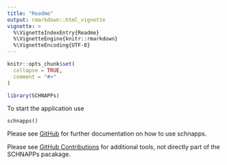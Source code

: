 ```yaml
---
title: "Readme"
output: rmarkdown::html_vignette
vignette: >
  %\VignetteIndexEntry{Readme}
  %\VignetteEngine{knitr::rmarkdown}
  %\VignetteEncoding{UTF-8}
---
```


```r
knitr::opts_chunk$set(
  collapse = TRUE,
  comment = "#>"
)
```

```r
library(SCHNAPPs)
```

To start the application use

` schnapps()`

Please see [GitHub](https://github.com/C3BI-pasteur-fr/UTechSCB-SCHNAPPs) for further documentation on how to use schnapps.

Please see [GitHub Contributions](https://github.com/baj12/SCHNAPPsContributions) for additional tools, not directly part of the SCHNAPPs pacakage.
 